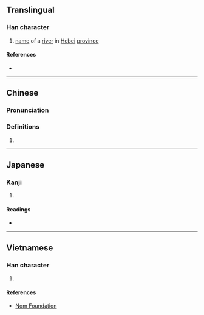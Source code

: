 {{character info/new}}
==Translingual==

===Han character===
{{Han char|rn=85|rad=水|as=06|sn=9|four=30148|canj=EYCK|ids=⿰氵交}}

# [[name]] of a [[river]] in [[Hebei]] [[province]]

====References====
* {{Han ref|kx=0621.180|dkj=17399|dj=1017.100|hdz=31615.060|uh=6D28|ud=27944|bh=CF6D|bd=53101}}

----

==Chinese==
{{zh-forms}}

===Pronunciation===
{{zh-pron
|m=xiáo
|c=ngaau4
|mc=y
|oc=y
|ma=
|cat=pn
}}

===Definitions===
{{zh-hanzi}}

# {{rfdef|lang=zh}}

----

==Japanese==

===Kanji===
{{ja-kanji|grade=|rs=水06}}

# {{defn|lang=ja|sort=水06}}

====Readings====
* {{ja-readings|on=[[こう]] (kō), [[きょう]] (kyō)|kun=}}

----

==Vietnamese==

===Han character===
{{vi-readings|rs=水06|hanviet=giào, rào}}

# {{defn|lang=vi|sort=水06}}

====References====
* [http://nomfoundation.org/common/nom_details.php?codepoint=6d28 Nom Foundation]